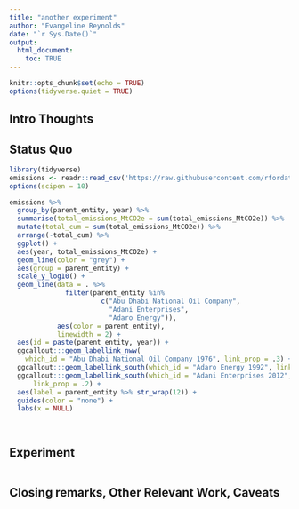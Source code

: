 ```yaml
---
title: "another experiment"
author: "Evangeline Reynolds"
date: "`r Sys.Date()`"
output: 
  html_document:
    toc: TRUE
---
```


```r
knitr::opts_chunk$set(echo = TRUE)
options(tidyverse.quiet = TRUE)
```




## Intro Thoughts


## Status Quo

```r
library(tidyverse)
emissions <- readr::read_csv('https://raw.githubusercontent.com/rfordatascience/tidytuesday/master/data/2024/2024-05-21/emissions.csv')
options(scipen = 10)

emissions %>% 
  group_by(parent_entity, year) %>% 
  summarise(total_emissions_MtCO2e = sum(total_emissions_MtCO2e)) %>% 
  mutate(total_cum = sum(total_emissions_MtCO2e)) %>% 
  arrange(-total_cum) %>% 
  ggplot() + 
  aes(year, total_emissions_MtCO2e) + 
  geom_line(color = "grey") +
  aes(group = parent_entity) + 
  scale_y_log10() +
  geom_line(data = . %>% 
              filter(parent_entity %in% 
                       c("Abu Dhabi National Oil Company",
                         "Adani Enterprises",
                         "Adaro Energy")), 
            aes(color = parent_entity),
            linewidth = 2) + 
  aes(id = paste(parent_entity, year)) +
  ggcallout:::geom_labellink_nww(
    which_id = "Abu Dhabi National Oil Company 1976", link_prop = .3) + 
  ggcallout:::geom_labellink_south(which_id = "Adaro Energy 1992", link_prop = .25) + 
  ggcallout:::geom_labellink_south(which_id = "Adani Enterprises 2012",
      link_prop = .2) + 
  aes(label = parent_entity %>% str_wrap(12)) + 
  guides(color = "none") + 
  labs(x = NULL)
            
  


```

## Experiment

```r

```



## Closing remarks, Other Relevant Work, Caveats

